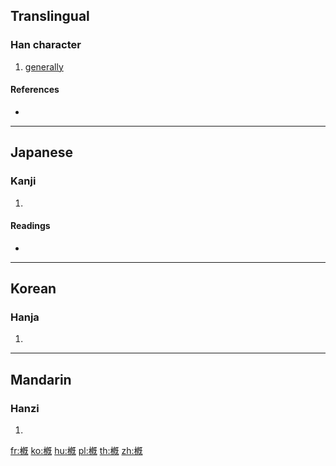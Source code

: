 ==Translingual==

===Han character===
{{Han char|rn=75|rad=木|as=11|sn=15|four=|canj=DHPU}}

# [[generally]]

====References====
* {{Han ref|kx=0547.070|dkj=15364|dj=0935.050|hdz=21280.131|uh=69EA|ud=27114}}

----

==Japanese==

===Kanji===
{{ja-kanji|grade=|rs=木11}}

# {{defn|lang=ja|sort=木11}}

====Readings====
* {{ja-readings|on=[[がい]] (gai), [[かい]] (kai)|kun=[[とかき]] (tokaki), [[おおむね]] (oomune), [[おもむき]] (omomuki)}}

----

==Korean==

===Hanja===
{{ko-hanja|hangeul=개|eumhun=대개 大槪|rv=gae|mr=kae|y=kay}}

# {{defn|lang=ko|sort=木11}}

----

==Mandarin==

===Hanzi===
{{cmn-hanzi|pin=[[gài]] ([[gai4]])|wg=kai<sup>4</sup>}}

# {{defn|lang=cmn|sort=木11}}

[[fr:槪]]
[[ko:槪]]
[[hu:槪]]
[[pl:槪]]
[[th:槪]]
[[zh:槪]]